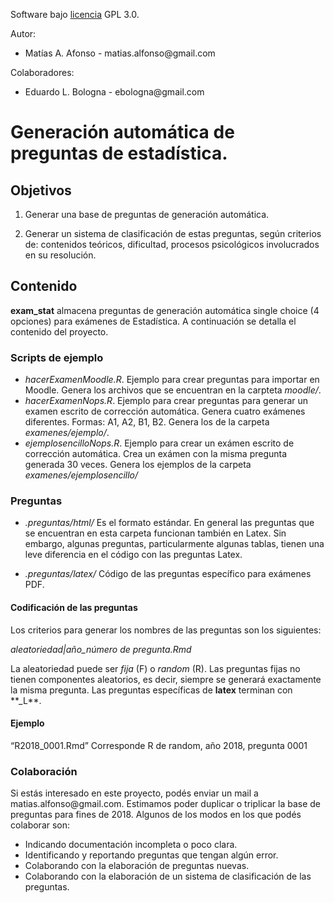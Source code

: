 Software bajo [licencia](./LICENSE.txt) GPL 3.0.

Autor:  

* Matías A. Afonso - matias.alfonso@gmail.com

Colaboradores:  

* Eduardo L. Bologna - ebologna@gmail.com



# Generación automática de preguntas de estadística.

## Objetivos

1. Generar una base de preguntas de generación automática.

2. Generar un sistema de clasificación de estas preguntas, según criterios de: contenidos teóricos, dificultad, procesos psicológicos involucrados en su resolución.


## Contenido
**exam_stat** almacena preguntas de generación automática single choice (4 opciones) para exámenes de Estadística.
A continuación se detalla el contenido del proyecto.

### Scripts de ejemplo
* *hacerExamenMoodle.R*. Ejemplo para crear preguntas para importar en Moodle. Genera los archivos que se encuentran en la carpteta *moodle/*.  
* *hacerExamenNops.R*. Ejemplo para crear preguntas para generar un examen escrito de corrección automática. Genera cuatro exámenes diferentes. Formas: A1, A2, B1, B2. Genera los de la carpeta *examenes/ejemplo/*.  
* *ejemplosencilloNops.R*. Ejemplo para crear un exámen escrito de corrección automática. Crea un exámen con la misma pregunta generada 30 veces. Genera los ejemplos de la carpeta *examenes/ejemplosencillo/*

### Preguntas

* *.preguntas/html/* Es el formato estándar. En general las preguntas que se encuentran en esta carpeta funcionan también en Latex. Sin embargo, algunas preguntas, particularmente algunas tablas, tienen una leve diferencia en el código con las preguntas Latex.

* *.preguntas/latex/* Código de las preguntas específico para exámenes PDF.

#### Codificación de las preguntas 
Los criterios para generar los nombres de las preguntas son los siguientes:

 *aleatoriedad|año_número de pregunta.Rmd*  

La aleatoriedad puede ser *fija* (F) o *random* (R). Las preguntas fijas no tienen componentes aleatorios, es decir, siempre se generará exactamente la misma pregunta. Las preguntas específicas de **latex** terminan con **_L**.

#### Ejemplo  

"R2018_0001.Rmd" Corresponde R de random, año 2018, pregunta 0001  

### Colaboración
Si estás interesado en este proyecto, podés enviar un mail a matias.alfonso@gmail.com. Estimamos poder duplicar o triplicar la base de preguntas para fines de 2018. Algunos de los modos en los que podés colaborar son:  

* Indicando documentación incompleta o poco clara.  
* Identificando y reportando preguntas que tengan algún error.  
* Colaborando con la elaboración de preguntas nuevas.  
* Colaborando con la elaboración de un sistema de clasificación de las preguntas.